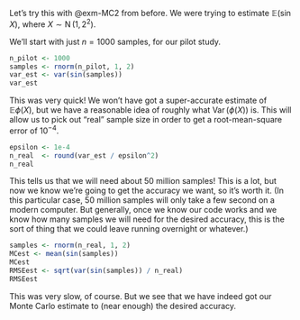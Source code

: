 Let's try this with @exm-MC2 from before. We were trying to estimate $\mathbb{E}(\sin X)$, where $X \sim \operatorname{N}(1, 2^2)$.

We'll start with just $n = 1000$ samples, for our pilot study.

```r
n_pilot <- 1000
samples <- rnorm(n_pilot, 1, 2)
var_est <- var(sin(samples))
var_est
```

This was very quick! We won't have got a super-accurate estimate of $\mathbb E\phi(X)$, but we have a reasonable idea of roughly what $\operatorname{Var}(\phi(X))$ is. This will allow us to pick out "real" sample size in order to get a root-mean-square error of $10^{-4}$.

```r
epsilon <- 1e-4
n_real  <- round(var_est / epsilon^2)
n_real
```

This tells us that we will need about 50 million samples! This is a lot, but now we know we're going to get the accuracy we want, so it's worth it. (In this particular case, 50 million samples will only take a few second on a modern computer. But generally, once we know our code works and we know how many samples we will need for the desired accuracy, this is the sort of thing that we could leave running overnight or whatever.)

```r
samples <- rnorm(n_real, 1, 2)
MCest <- mean(sin(samples))
MCest
RMSEest <- sqrt(var(sin(samples)) / n_real)
RMSEest
```

This was very slow, of course. But we see that we have indeed got our Monte Carlo estimate to (near enough) the desired accuracy.
